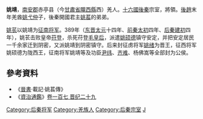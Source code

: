 '''姚靖'''，[[南安郡|南安郡]]赤亭县（今[[甘肅省|甘肅省]][[隴西縣|隴西縣]]西）羌人。[[十六國|十六國]][[後秦|後秦]]宗室，將領。[[後趙|後趙]]末年羌酋[[姚弋仲|姚弋仲]]子，後秦開國君主[[姚萇|姚萇]]的弟弟。

[[姚苌|姚苌]]以姚靖为[[征南将军|征南将军]]。389年（[[东晋|东晋]][[太元_(东晋)|太元]]十四年、[[前秦|前秦]][[太初_(前秦)|太初]]四年、[[后秦|后秦]][[建初_(后秦)|建初]]四年），姚苌击败皇帝[[苻登|苻登]]，杀死苻登[[毛皇后_(前秦)|毛皇后]]，派遣[[姚硕德|姚硕德]]镇守安定，并把安定居民一千余家迁到阴密，又派姚靖到阴密镇守。后来封征虏将军[[姚绪|姚绪]]为晋王，征西将军姚硕德为陇西王，征南将军姚靖等及功臣[[尹纬|尹纬]]、[[齐难|齐难]]、杨佛嵩等全部封为公侯。

== 參考資料 ==
*《[[晉書|晉書]]·載記·姚萇傳》
*《[[資治通鑑|資治通鑑]]》[[s:資治通鑑/卷107|卷一百七 晋纪二十九]]

{{DEFAULTSORT:Y}}

[[Category:后秦将军|Category:后秦将军]]
[[Category:羌族人|Category:羌族人]]
[[Category:后秦宗室|Category:后秦宗室]]
[[Category:姚姓|J]]